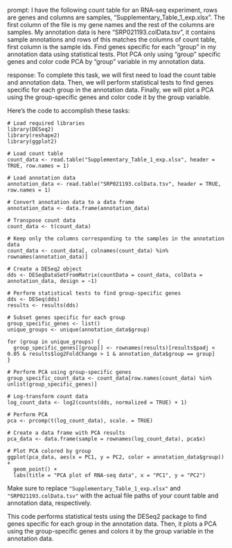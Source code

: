 prompt:
I have the following count table for an RNA-seq experiment, rows are genes and columns are samples, "Supplementary_Table_1_exp.xlsx". The first column of the file is my gene names and the rest of the columns are samples. My annotation data is here  "SRP021193.colData.tsv", it contains sample annotations and rows of this matches the columns of count table, first column is the sample ids. Find genes specific for each "group" in my annotation data  using statistical tests. Plot PCA only using "group" specific genes and color code PCA by "group" variable in my annotation data.

response:
To complete this task, we will first need to load the count table and annotation data. Then, we will perform statistical tests to find genes specific for each group in the annotation data. Finally, we will plot a PCA using the group-specific genes and color code it by the group variable.

Here's the code to accomplish these tasks:

```
# Load required libraries
library(DESeq2)
library(reshape2)
library(ggplot2)

# Load count table
count_data <- read.table("Supplementary_Table_1_exp.xlsx", header = TRUE, row.names = 1)

# Load annotation data
annotation_data <- read.table("SRP021193.colData.tsv", header = TRUE, row.names = 1)

# Convert annotation data to a data frame
annotation_data <- data.frame(annotation_data)

# Transpose count data
count_data <- t(count_data)

# Keep only the columns corresponding to the samples in the annotation data
count_data <- count_data[, colnames(count_data) %in% rownames(annotation_data)]

# Create a DESeq2 object
dds <- DESeqDataSetFromMatrix(countData = count_data, colData = annotation_data, design = ~1)

# Perform statistical tests to find group-specific genes
dds <- DESeq(dds)
results <- results(dds)

# Subset genes specific for each group
group_specific_genes <- list()
unique_groups <- unique(annotation_data$group)

for (group in unique_groups) {
  group_specific_genes[[group]] <- rownames(results)[results$padj < 0.05 & results$log2FoldChange > 1 & annotation_data$group == group]
}

# Perform PCA using group-specific genes
group_specific_count_data <- count_data[row.names(count_data) %in% unlist(group_specific_genes)]

# Log-transform count data
log_count_data <- log2(counts(dds, normalized = TRUE) + 1)

# Perform PCA
pca <- prcomp(t(log_count_data), scale. = TRUE)

# Create a data frame with PCA results
pca_data <- data.frame(sample = rownames(log_count_data), pca$x)

# Plot PCA colored by group
ggplot(pca_data, aes(x = PC1, y = PC2, color = annotation_data$group)) +
  geom_point() +
  labs(title = "PCA plot of RNA-seq data", x = "PC1", y = "PC2")
```

Make sure to replace `"Supplementary_Table_1_exp.xlsx"` and `"SRP021193.colData.tsv"` with the actual file paths of your count table and annotation data, respectively.

This code performs statistical tests using the DESeq2 package to find genes specific for each group in the annotation data. Then, it plots a PCA using the group-specific genes and colors it by the group variable in the annotation data.
